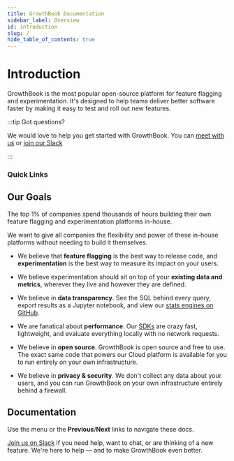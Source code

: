 ```yaml
---
title: GrowthBook Documentation
sidebar_label: Overview
id: introduction
slug: /
hide_table_of_contents: true
---
```



# Introduction

GrowthBook is the most popular open-source platform for feature flagging and experimentation. It's designed to help teams deliver better software faster by making it easy to test and roll out new features.

:::tip Got questions?

We would love to help you get started with GrowthBook. You can [meet with us](https://calendly.com/growthbook) or [join our Slack](https://slack.growthbook.io?ref=docs-home)

:::

### Quick Links

<div className="row is-multiline">
    <div className="col col--6">
        <ButtonCard
            to={'/overview'}
            title="How it works"
            description="Learn about what GrowthBook does and how it works"
            style={{ height: '100%' }}
            color="default"
        ></ButtonCard>
    </div>
  <div className="col col--6">
    <ButtonCard
      to={'/quick-start'}
      title="Quick Start"
      description="Get GrowthBook running in 10 minutes"
      style={{ height: '100%' }}
    ></ButtonCard>
  </div>
  <div className="col margin-top--md">
    <ButtonCard
      to={'/using'}
      title="Get our open source guide to successful experimentation"
      description="This guide outlines everything you need to know as you scale up experimentation at your company. It covers everything from foundational knowledge (“What is an experiment?”) to advanced topics and common mistakes."
      style={{ height: '100%' }}
      color="default"
    ></ButtonCard>
  </div>
</div>

## Our Goals

The top 1% of companies spend thousands of hours building their own feature flagging and experimentation platforms in-house. 

We want to give all companies the flexibility and power of these in-house platforms without needing to build it themselves.

- We believe that **feature flagging** is the best way to release code, and **experimentation** is the best way to measure its impact on your users.

- We believe experimentation should sit on top of your **existing data and metrics**, wherever they live and however they are defined.

- We believe in **data transparency**. See the SQL behind every query, export results as a Jupyter notebook, and view our [stats engines on GitHub](https://github.com/growthbook/growthbook/tree/main/packages/stats).

- We are fanatical about **performance**. Our [SDKs](/lib) are crazy fast, lightweight, and evaluate everything locally with no network requests.

- We believe in **open source**. GrowthBook is open source and free to use. The exact same code that powers our Cloud platform is available for you to run entirely on your own infrastructure.

- We believe in **privacy & security**. We don't collect any data about your users, and you can run GrowthBook on your own infrastructure entirely behind a firewall.


## Documentation

Use the menu or the **Previous**/**Next** links to navigate these docs.

[Join us on Slack](https://slack.growthbook.io?ref=docs-home) if you need help, want to chat, or are thinking of a new feature. We're here to help — and to make GrowthBook even better.
